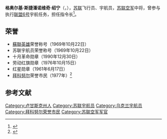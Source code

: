 {{Infobox astronaut
| name =格奥尔基·绍宁
| image = 
| type =宇航员
| nationality =[[苏联|苏联]]
|birth_date    ={{Birth date|1935|8|3}}
|death_date    ={{Death date and age|1997|4|7|1935|8|3}}
| birth_place =[[苏联|苏联]][[罗韦尼基_(乌克兰)|罗韦尼基]]
| death_place =俄罗斯莫斯科
| occupation =[[飛行員|飛行員]]
| rank =[[蘇聯空軍|蘇聯空軍]][[中將|中將]]
| selection =1960年
| time =4日22时42分
| mission =[[联盟6号|联盟6号]]
| insignia =
| awards={{{!}} style="background:transparent"
{{!}} {{Hero of the Soviet Union}}
{{!}}-
{{!}} {{列宁勋章}}{{!!}}{{十月革命勋章}}{{!!}}{{劳动红旗勋章}}{{!!}}{{红星勋章}}
{{!}}-
{{!}}{{纪念列宁诞辰一百周年奖章}}{{!!}}{{卫国战争胜利二十周年奖章}}
{{!}}}
{{{!}} style="background:transparent"
{{!}}{{苏联宇航员徽章}}
{{!}}}
|}}
'''格奥尔基·斯捷潘诺维奇·绍宁'''（{{lang-ru|'''Георгий Степанович Шонин'''}}，{{bd|1935年|8月3日|1997年|4月7日}}），[[苏联|苏联]]飞行员、宇航员，[[苏联空军|苏联空军]]中将，曾参与执行[[联盟6号|联盟6号]]宇航任务，担任指令长<ref>{{cite book |title=Salyut - The First Space Station: Triumph and Tragedy |date=2008 |publisher=[[Springer_Science_&_Business_Media|Springer Science & Business Media]] |isbn=9780387739731 |page=34 |url=https://books.google.com/books?id=EbDGMiXvdG0C&pg=PA34& |language=en}}</ref>。
== 荣誉 ==
*[[蘇聯英雄|蘇聯英雄]]荣誉称号（1969年10月22日）
*苏联宇航员荣誉称号（1969年10月22日）
*十月革命勋章（1990年12月30日）
*劳动红旗勋章（1976年10月15日）
*红星勋章（1961年6月17日）
*[[拜科努尔|拜科努尔]]荣誉市民（1977年）<ref>{{cite web |title=拜科努尔荣誉市民 |url=http://www.baikonuradm.ru/index.php?mod=180 |language=ru |access-date=2019-10-04 |archive-date=2019-03-29 |archive-url=https://web.archive.org/web/20190329105309/http://www.baikonuradm.ru/index.php?mod=180 |dead-url=no }}</ref>

== 参考文献 ==
{{reflist}}
{{苏联宇航员}}
{{Authority control}}
{{portal bar|苏联|人物|航天}}
{{DEFAULTSORT:Shonin, Georgi}}
[[Category:卢甘斯克州人|Category:卢甘斯克州人]]
[[Category:苏联宇航员|Category:苏联宇航员]]
[[Category:乌克兰宇航员|Category:乌克兰宇航员]]
[[Category:拜科努尔荣誉市民|Category:拜科努尔荣誉市民]]
[[Category:苏联空军军官|Category:苏联空军军官]]